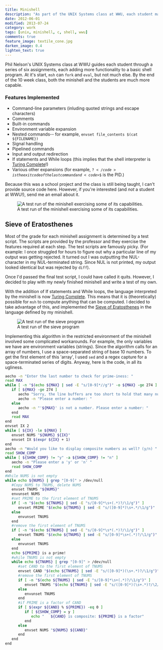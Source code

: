 ```yaml
---
title: Minishell
description: "As part of the UNIX Systems class at WWU, each student makes a basic shell program, msh."
date: 2012-06-01
modified: 2013-07-24
category: work
tags: [unix, minishell, c, shell, wwu]
comments: true
feature_image: textile_cone.jpg
darken_image: 0.4
lighten_text: true
---
```


Phil Nelson's UNIX Systems class at WWU guides each student through a series of six assignments, each adding more functionality to a basic shell program. At it's start, <code>msh</code> can <code>fork</code> and <code>eval</code>, but not much else. By the end of the 10 week class, both the minishell and the students are much more capable.

### Features Implemented

- Command-line parameters (inluding quoted strings and escape characters)
- Comments
- Built-in commands
- Environment variable expansion
- Nested commands-- for example, `envset file_contents $(cat ${FILENAME})`
- Signal handling
- Pipelined commands
- Input and output redirection
- If statements and While loops (this implies that the shell interpreter is [Turing Complete](http://en.wikipedia.org/wiki/Turing_Completeness)!)
- Various other expansions (for example, <code>$?</code> is the exit code of the last command and <code>$$</code> is the PID.)

Because this was a school project and the class is still being taught, I can't provide source code here. However, if you're interested (and _not_ a student at WWU!), send me an email about it.


<figure>
  <Image
    src={minishellScreencap}
    alt="A test run of the minishell exercising some of its capabilities."
  />
  <figcaption>
    A test run of the minishell exercising some of its capabilities.
  </figcaption>
</figure>

## Sieve of Eratosthenes

Most of the grade for each minishell assignment is determined by a test script. The scripts are provided by the professor and they exercise the features required at each step. The test scripts are famously picky.
(For example: I once struggled for hours to figure out why a particular line of my output was getting rejected. It turned out I was outputting the NUL-character in my NUL-terminated string. Since NUL is not printed, my output looked identical but was rejected by <code>diff</code>).

Once I'd passed the final test script, I could have called it quits. However, I decided to play with my newly finished minishell and write a test of my own.

With the addition of If statements and While loops, the language interpreted by the minishell is now [Turing Complete](http://en.wikipedia.org/wiki/Turing_Completeness). This means that it is (theoretically) possible for <code>msh</code> to compute anything that can be computed. I decided to take advantage of this, and implemented the [Sieve of Eratosthenes](http://en.wikipedia.org/wiki/Sieve_of_Eratosthenes) in the language defined by my minishell.


<figure>
  <Image src={mshSieve} alt="A test run of the sieve program" />
  <figcaption> A test run of the sieve program </figcaption>
</figure>

Implementing this algorithm in the restricted environment of the minishell involved some complicated workarounds. For example, the only variables we have are environment variables (strings). Since the algorithm calls for an array of numbers, I use a space-separated string of base 10 numbers. To get the first element of this 'array', I used <code>sed</code> and a regex capture for a space-terminated series of digits. Anyway, here is the code, in all its ugliness.

```sh
aecho -n "Enter the last number to check for prime-iness: "
read MAX
while [ -n "$(echo ${MAX} | sed -E "s/[0-9]*//g")" -o ${MAX} -ge 274 ]
   if [ ${MAX} -ge 274 ]
      aecho "Sorry, the line buffers are too short to hold that many numbers."
      aecho -n "Please enter a number: "
   else
      aecho -n "'${MAX}' is not a number. Please enter a number: "
   end
   read MAX
end
envset IX 2
while [ ${IX} -le ${MAX} ]
   envset NUMS "${NUMS} ${IX}"
   envset IX $(expr ${IX} + 1)
end
aecho -n "Would you like to display composite numbers as well? (y/n) "
read SHOW_COMP
while [ ${SHOW_COMP} != "y" -a ${SHOW_COMP} != "n" ]
   aecho -n "Please enter a 'y' or 'n' "
   read SHOW_COMP
end
#While NUMS is not empty
while echo ${NUMS} | grep "[0-9]" > /dev/null
   #Copy NUMS to TNUMS, delete NUMS
   envset TNUMS "${NUMS}"
   envunset NUMS
   #set PRIME to the first element of TNUMS
   if [ -n "$(echo ${TNUMS} | sed -E "s/[0-9]*\s+(.*)?/\1/g")" ]
      envset PRIME "$(echo ${TNUMS} | sed -E "s/([0-9]*)\s+.*/\1/g")"
   else
      envunset TNUMS
   end
   #remove the first element of TNUMS
   if [ -n "$(echo ${TNUMS} | sed -E "s/[0-9]*\s*(.*)?/\1/g")" ]
      envset TNUMS "$(echo ${TNUMS} | sed -E "s/[0-9]*\s+(.*)?/\1/g")"
   else
      envunset TNUMS
   end
   echo ${PRIME} is a prime!
   #while TNUMS is not empty
   while echo ${TNUMS} | grep "[0-9]" > /dev/null
      #set CAND to the first element of TNUMS
      envset CAND "$(echo ${TNUMS} | sed -E "s/([0-9]*)(\s+.*)?/\1/g")"
      #remove the first element of TNUMS
      if [ -n "$(echo ${TNUMS} | sed -E "s/[0-9]*\s+(.*)?/\1/g")" ]
         envset TNUMS "$(echo ${TNUMS} | sed -E "s/([0-9]*)(\s+.*)?/\2/g")"
      else
         envunset TNUMS
      end
      #if PRIME is a factor of CAND
      if [ $(expr ${CAND} % ${PRIME}) -eq 0 ]
         if [ ${SHOW_COMP} = y ]
            echo "   ${CAND} is composite: ${PRIME} is a factor"
         end
      else
         envset NUMS "${NUMS} ${CAND}"
      end
   end
end
```
